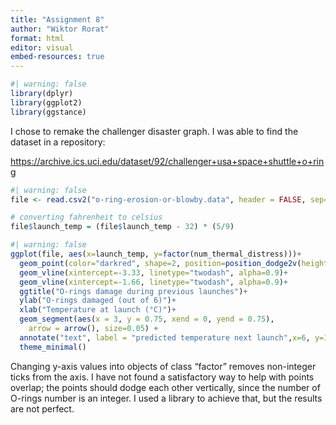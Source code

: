 ```yaml
---
title: "Assignment 8"
author: "Wiktor Rorat"
format: html
editor: visual
embed-resources: true
---
```


```r
#| warning: false
library(dplyr)
library(ggplot2)
library(ggstance)
```

I chose to remake the challenger disaster graph. I was able to find the dataset in a repository:

<https://archive.ics.uci.edu/dataset/92/challenger+usa+space+shuttle+o+ring>

```r
#| warning: false
file <- read.csv2("o-ring-erosion-or-blowby.data", header = FALSE, sep=" ", col.names = c("num_O_rings", "num_thermal_distress", "launch_temp", "leak_check_pressure", "temporal_order"))

# converting fahrenheit to celsius
file$launch_temp = (file$launch_temp - 32) * (5/9)
```

```r
#| warning: false
ggplot(file, aes(x=launch_temp, y=factor(num_thermal_distress)))+
  geom_point(color="darkred", shape=2, position=position_dodge2v(height = 0.1))+
  geom_vline(xintercept=-3.33, linetype="twodash", alpha=0.9)+
  geom_vline(xintercept=-1.66, linetype="twodash", alpha=0.9)+
  ggtitle("O-rings damage during previous launches")+
  ylab("O-rings damaged (out of 6)")+
  xlab("Temperature at launch (°C)")+
  geom_segment(aes(x = 3, y = 0.75, xend = 0, yend = 0.75),
    arrow = arrow(), size=0.05) +
  annotate("text", label = "predicted temperature next launch",x=6, y=1)+
  theme_minimal()
```

Changing y-axis values into objects of class "factor" removes non-integer ticks from the axis. I have not found a satisfactory way to help with points overlap; the points should dodge each other vertically, since the number of O-rings number is an integer. I used a library to achieve that, but the results are not perfect.
